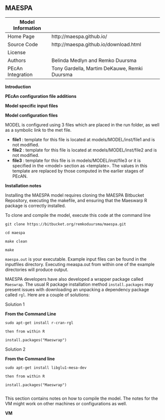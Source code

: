 ## MAESPA {#models-maespa}

| Model Information ||
| -- | -- |
| Home Page |http://maespa.github.io/ |
| Source Code | http://maespa.github.io/download.html|
| License |  |
| Authors |Belinda Medlyn and Remko Duursma |
| PEcAn Integration |Tony Gardella, Martim DeKauwe, Remki Duursma |

**Introduction**



**PEcAn configuration file additions**

**Model specific input files**



**Model configuration files**

MODEL is configured using 3 files which are placed in the run folder, as well as a symbolic link to the met file.

* **file1** : template for this file is located at models/MODEL/inst/file1 and is not modified.  
* **file2** : template for this file is located at models/MODEL/inst/file2 and is not modified.  
* **file3** : template for this file is in models/MODEL/inst/file3 or it is specified in the \<model\> section as \<template\>. The values in this template are replaced by those computed in the earlier stages of PEcAN.

**Installation notes**

Installing the  MAESPA model requires cloning the MAESPA Bitbucket Repository, executing the makefile, and ensuring that the Maeswarp R package is correctly installed.

To clone and compile the model, execute this code at the command line
```
git clone https://bitbucket.org/remkoduursma/maespa.git

cd maespa

make clean

make
```

`maespa.out` is your executable. Example input files can be found in the inputfiles directory. Executing measpa.out from within one of the example directories will produce output.

MAESPA developers have also developed a wrapper package called `Maeswrap`. The usual R package installation method `install.packages` may present issues with downloading an unpacking a dependency package called `rgl`. Here are a couple of solutions:

Solution 1

**From the Command Line**
```
sudo apt-get install r-cran-rgl

then from within R

install.packages("Maeswrap")
```

Solution 2

**From the Command line** 
```
sudo apt-get install libglu1-mesa-dev

then from within R

install.packages("Maeswrap")


``` 

This section contains notes on how to compile the model. The notes for the VM might work on other machines or configurations as well.

**VM**
